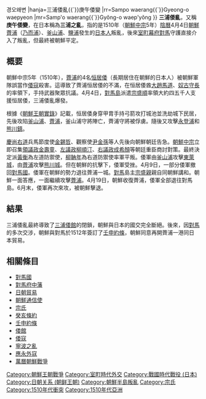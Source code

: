 {{Infobox Military Conflict
|conflict= 三浦倭亂
|partof=
|image=
|caption=
|date= 1510年
|place= [[朝鮮半島|朝鮮半島]][[釜山|釜山]][[薺浦|薺浦]]
|casus=
|territory=
|result=朝鮮勝利，日朝斷交 
|combatant1=[[朝鮮王朝|朝鮮]]
|combatant2=[[File:So_clan_mon2.svg|20px]] [[日本|日本]][[室町幕府|室町幕府]][[對馬國|對馬國]]
|combatant3=
|commander1=慶尚右道兵馬節度使[[金錫哲|金錫哲]]<br/>慶尚左道防禦使[[黃衡|黃衡]]<br/>慶尚右道防禦使[[柳聃年|柳聃年]]
|commander2=[[宗盛順|宗盛順]] †<br/>[[大趙馬道|大趙馬道]]<br/>[[奴古守長|奴古守長]]
|commander3=
|strength1=
|strength2=
|strength3=
|casualties1=
|casualties2=
|casualties3=
|notes=
}}
{{Infobox East Asian
|title=三浦倭亂
|sort=japanese1
|kanji=三浦の乱
|kana=サンポのらん
|hepburn=Sanbo-no-ran
|hangul=삼포왜란{{`}}경오왜변 
|hanja=三浦倭亂{{`}}庚午倭變
|rr=Sampo waerang{{`}}Gyeong-o waepyeon
|mr=Samp'o waerang{{`}}Gyŏng-o waep'yŏng
}}
'''三浦倭亂'''，又稱'''庚午倭變'''，在日本稱為'''三浦之亂'''，指的是1510年（[[朝鮮中宗|朝鮮中宗]]5年）[[陰曆|陰曆]]4月4日[[朝鮮王朝|朝鮮]][[薺浦|薺浦]]（[[乃而浦|乃而浦]]）、[[釜山浦|釜山浦]]、[[鹽浦|鹽浦]]發生的[[日本人|日本人]]叛亂，後來[[室町幕府|室町幕府]][[對馬|對馬]]守護直接介入了叛亂，但最終被朝鮮平定。
==概要==
朝鮮中宗5年（1510年），[[薺浦|薺浦]]的4名[[恒居倭|恒居倭]]（長期居住在朝鮮的日本人）被朝鮮軍隊誤當作[[倭寇|倭寇]]殺害。這導致了薺浦恒居倭的不滿，在恒居倭酋[[大趙馬道|大趙馬道]]、[[奴古守長|奴古守長]]的率領下，手持武器聚眾抗議。4月4日，[[對馬島|對馬島]]派遣[[宗盛順|宗盛順]]率領大約四五千人支援恒居倭，三浦倭亂爆發。

根據《[[朝鮮王朝實錄|朝鮮王朝實錄]]》記載，恒居倭身穿甲胄手持弓箭攻打城池並洗劫城下民居，先後攻陷[[釜山浦|釜山浦]]、[[薺浦|薺浦]]，釜山浦守將陣亡，薺浦守將被俘虜。隨後又攻擊[[永登浦|永登浦]]和[[熊川鎮|熊川鎮]]。

[[慶尚右道|慶尚右道]]兵馬節度使[[金錫哲|金錫哲]]、觀察使[[尹金孫|尹金孫]]等人先後向朝鮮朝廷告急。[[朝鮮中宗|朝鮮中宗]]立即召集[[領議政|領議政]][[金壽童|金壽童]]、[[左議政|左議政]][[柳順汀|柳順汀]]、[[右議政|右議政]][[成希顏|成希顏]]等朝廷重臣商討對策。最終決定派[[黃衡|黃衡]]為左道防禦使，[[柳聃年|柳聃年]]為右道防禦使率軍平叛。倭軍由[[釜山浦|釜山浦]]攻擊[[東萊城|東萊城]]，由[[薺浦|薺浦]]攻擊[[熊川城|熊川城]]。但在朝鮮的抗擊下，倭軍受挫。4月9日，一部分倭軍撤回[[對馬國|對馬國]]。倭軍在朝鮮的勢力退往薺浦一城。[[對馬|對馬]]島主[[宗盛親|宗盛親]]親自同朝鮮講和。朝鮮一面答應，一面繼續攻擊[[薺浦|薺浦]]。4月19日，朝鮮收復薺浦，倭軍全部退往對馬島。6月末，倭軍再次來攻，被朝鮮擊退。

==結果==
三浦倭亂最終導致了[[倭館#三浦倭館|三浦倭館]]的閉鎖，朝鮮與日本的國交完全斷絕。後來，因[[對馬|對馬]]的多次交涉，朝鮮與對馬於1512年簽訂了[[壬申約條|壬申約條]]，朝鮮同意再開薺浦一港同日本貿易。

==相關條目==
*[[對馬國|對馬國]]
*[[對馬府中藩|對馬府中藩]]
*[[日朝貿易|日朝貿易]]
*[[朝鮮通信使|朝鮮通信使]]
*[[宗氏|宗氏]]
*[[癸亥條約|癸亥條約]]
*[[壬申約條|壬申約條]]
*[[倭館|倭館]]
*[[倭寇|倭寇]]
*[[寧波之亂|寧波之亂]]
*[[應永外寇|應永外寇]]
*[[萬曆朝鮮戰爭|萬曆朝鮮戰爭]]

[[Category:朝鮮王朝戰爭|Category:朝鮮王朝戰爭]]
[[Category:室町時代外交|Category:室町時代外交]]
[[Category:戰國時代戰役_(日本)|Category:戰國時代戰役 (日本)]]
[[Category:日朝关系_(朝鲜王朝)|Category:日朝关系 (朝鲜王朝)]]
[[Category:朝鮮半島叛亂|Category:朝鮮半島叛亂]]
[[Category:宗氏|Category:宗氏]]
[[Category:1510年代衝突|Category:1510年代衝突]]
[[Category:1510年代亞洲|Category:1510年代亞洲]]